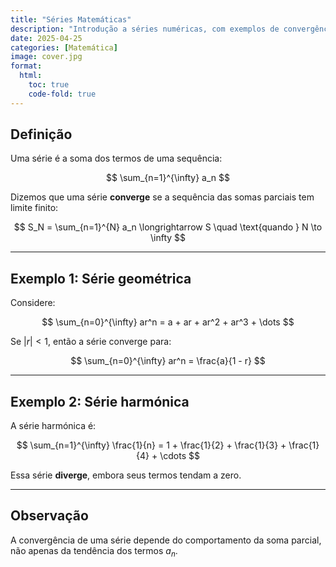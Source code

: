 ```yaml
---
title: "Séries Matemáticas"
description: "Introdução a séries numéricas, com exemplos de convergência e fórmulas clássicas."
date: 2025-04-25
categories: [Matemática]
image: cover.jpg
format:
  html:
    toc: true
    code-fold: true
---
```


## Definição

Uma série é a soma dos termos de uma sequência:

$$
\sum_{n=1}^{\infty} a_n
$$

Dizemos que uma série **converge** se a sequência das somas parciais tem limite finito:

$$
S_N = \sum_{n=1}^{N} a_n \longrightarrow S \quad \text{quando } N \to \infty
$$

---

## Exemplo 1: Série geométrica

Considere:

$$
\sum_{n=0}^{\infty} ar^n = a + ar + ar^2 + ar^3 + \dots
$$

Se $|r| < 1$, então a série converge para:

$$
\sum_{n=0}^{\infty} ar^n = \frac{a}{1 - r}
$$

---

## Exemplo 2: Série harmónica

A série harmónica é:

$$
\sum_{n=1}^{\infty} \frac{1}{n} = 1 + \frac{1}{2} + \frac{1}{3} + \frac{1}{4} + \cdots
$$

Essa série **diverge**, embora seus termos tendam a zero.

---

## Observação

A convergência de uma série depende do comportamento da soma parcial, não apenas da tendência dos termos $a_n$.
